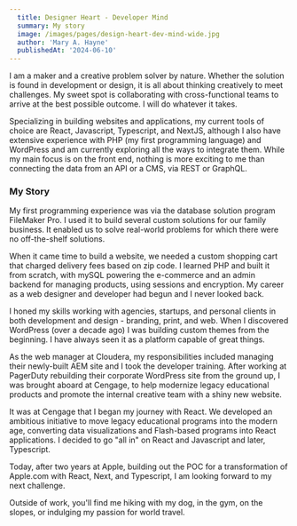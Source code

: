 ```yaml
---
  title: Designer Heart - Developer Mind
  summary: My story
  image: /images/pages/design-heart-dev-mind-wide.jpg
  author: 'Mary A. Hayne'
  publishedAt: '2024-06-10'
---
```


I am a maker and a creative problem solver by nature. Whether the solution is
found in development or design, it is all about thinking creatively to meet
challenges. My sweet spot is collaborating with cross-functional teams to arrive
at the best possible outcome. I will do whatever it takes.

Specializing in building websites and applications, my current tools of choice
are React, Javascript, Typescript, and NextJS, although I also have extensive
experience with PHP (my first programming language) and WordPress and am
currently exploring all the ways to integrate them. While my main focus is on
the front end, nothing is more exciting to me than connecting the data from an
API or a CMS, via REST or GraphQL.

### My Story

My first programming experience was via the database solution program FileMaker
Pro. I used it to build several custom solutions for our family business. It
enabled us to solve real-world problems for which there were no off-the-shelf
solutions.

When it came time to build a website, we needed a custom shopping cart that
charged delivery fees based on zip code. I learned PHP and built it from
scratch, with mySQL powering the e-commerce and an admin backend for managing
products, using sessions and encryption. My career as a web designer and
developer had begun and I never looked back.

I honed my skills working with agencies, startups, and personal clients in both
development and design - branding, print, and web. When I discovered WordPress
(over a decade ago) I was building custom themes from the beginning. I have
always seen it as a platform capable of great things.

As the web manager at Cloudera, my responsibilities included managing their
newly-built AEM site and I took the developer training. After working at
PagerDuty rebuilding their corporate WordPress site from the ground up, I was
brought aboard at Cengage, to help modernize legacy educational products and
promote the internal creative team with a shiny new website.

It was at Cengage that I began my journey with React. We developed an ambitious
initiative to move legacy educational programs into the modern age, converting
data visualizations and Flash-based programs into React applications. I decided
to go "all in" on React and Javascript and later, Typescript.

Today, after two years at Apple, building out the POC for a transformation of
Apple.com with React, Next, and Typescript, I am looking forward to my next
challenge.

Outside of work, you'll find me hiking with my dog, in the gym, on the slopes,
or indulging my passion for world travel.
